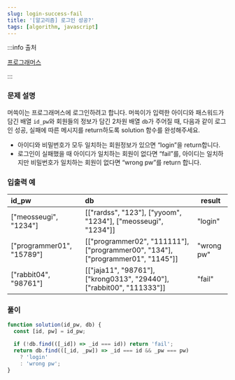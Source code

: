 ```yaml
---
slug: login-success-fail
title: '[알고리즘] 로그인 성공?'
tags: [algorithm, javascript]
---
```


:::info 출처

[프로그래머스](https://school.programmers.co.kr/learn/courses/30/lessons/120883)

:::

### 문제 설명

머쓱이는 프로그래머스에 로그인하려고 합니다. 머쓱이가 입력한 아이디와 패스워드가 담긴 배열 `id_pw`와 회원들의 정보가 담긴 2차원 배열 `db`가 주어질 때, 다음과 같이 로그인 성공, 실패에 따른 메시지를 return하도록 solution 함수를 완성해주세요.

- 아이디와 비밀번호가 모두 일치하는 회원정보가 있으면 “login”을 return합니다.
- 로그인이 실패했을 때 아이디가 일치하는 회원이 없다면 “fail”를, 아이디는 일치하지만 비밀번호가 일치하는 회원이 없다면 “wrong pw”를 return 합니다.

<!--truncate-->

### 입출력 예

| id_pw                     | db                                                                              | result     |
| :------------------------ | :------------------------------------------------------------------------------ | ---------- |
| ["meosseugi", "1234"]     | [["rardss", "123"], ["yyoom", "1234"], ["meosseugi", "1234"]]                   | "login"    |
| ["programmer01", "15789"] | [["programmer02", "111111"], ["programmer00", "134"], ["programmer01", "1145"]] | "wrong pw" |
| ["rabbit04", "98761"]     | [["jaja11", "98761"], ["krong0313", "29440"], ["rabbit00", "111333"]]           | "fail"     |

### 풀이

```js
function solution(id_pw, db) {
  const [id, pw] = id_pw;

  if (!db.find(([_id]) => _id === id)) return 'fail';
  return db.find(([_id, _pw]) => _id === id && _pw === pw)
    ? 'login'
    : 'wrong pw';
}
```
